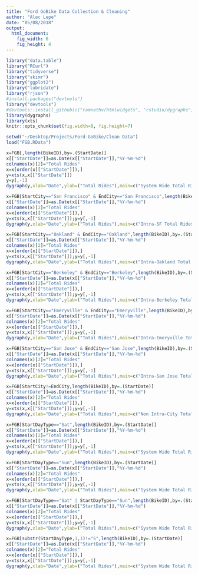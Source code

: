 ```yaml
---
title: "Ford GoBike Data Collection & Cleaning"
author: "Alec Lepe"
date: "05/08/2018"
output: 
  html_document:
    fig_width: 6
    fig_height: 4
---
```

  <!-- html_document: -->
  <!--   keep_md: true -->
```r
library("data.table")
library("RCurl")
library("tidyverse")
library("skimr")
library("ggplot2")
library("lubridate")
library("rjson")
#install.packages("devtools")
library("devtools")
#devtools::install_github(c("ramnathv/htmlwidgets", "rstudio/dygraphs"),force=TRUE)
library(dygraphs)
library(xts)
knitr::opts_chunk$set(fig.width=8, fig.height=7)
```
``` r
setwd("~/Desktop/Projects/Ford-GoBike/Clean Data")
load("FGB.RData")
```
``` r
x=FGB[,length(BikeID),by=.(StartDate)]
x[["StartDate"]]=as.Date(x[["StartDate"]],"%Y-%m-%d")
colnames(x)[2]="Total Rides"
x=x[order(x[["StartDate"]]),]
y=xts(x,x[["StartDate"]])
y=y[,-1]
dygraph(y,xlab="Date",ylab=("Total Rides"),main=c("System Wide Total Rides")) %>% dySeries(label="Total Rides", color="Blue") %>% dyRangeSelector()
```
``` r
x=FGB[StartCity=="San Francisco" & EndCity=="San Francisco",length(BikeID),by=.(StartDate)]
x[["StartDate"]]=as.Date(x[["StartDate"]],"%Y-%m-%d")
colnames(x)[2]="Total Rides"
x=x[order(x[["StartDate"]]),]
y=xts(x,x[["StartDate"]]);y=y[,-1]
dygraph(y,xlab="Date",ylab=("Total Rides"),main=c("Intra-SF Total Rides")) %>% dySeries(label="Total Rides", color="Blue") %>% dyRangeSelector()
```

``` r
x=FGB[StartCity=="Oakland" & EndCity=="Oakland",length(BikeID),by=.(StartDate)]
x[["StartDate"]]=as.Date(x[["StartDate"]],"%Y-%m-%d")
colnames(x)[2]="Total Rides"
x=x[order(x[["StartDate"]]),]
y=xts(x,x[["StartDate"]]);y=y[,-1]
dygraph(y,xlab="Date",ylab=("Total Rides"),main=c("Intra-Oakland Total Rides")) %>% dySeries(label="Total Rides", color="Blue") %>% dyRangeSelector()
```
``` r
x=FGB[StartCity=="Berkeley" & EndCity=="Berkeley",length(BikeID),by=.(StartDate)]
x[["StartDate"]]=as.Date(x[["StartDate"]],"%Y-%m-%d")
colnames(x)[2]="Total Rides"
x=x[order(x[["StartDate"]]),]
y=xts(x,x[["StartDate"]]);y=y[,-1]
dygraph(y,xlab="Date",ylab=("Total Rides"),main=c("Intra-Berkeley Total Rides")) %>% dySeries(label="Total Rides", color="Blue") %>% dyRangeSelector()
```
``` r
x=FGB[StartCity=="Emeryville" & EndCity=="Emeryville",length(BikeID),by=.(StartDate)]
x[["StartDate"]]=as.Date(x[["StartDate"]],"%Y-%m-%d")
colnames(x)[2]="Total Rides"
x=x[order(x[["StartDate"]]),]
y=xts(x,x[["StartDate"]]);y=y[,-1]
dygraph(y,xlab="Date",ylab=("Total Rides"),main=c("Intra-Emeryville Total Rides")) %>% dySeries(label="Total Rides", color="Blue") %>% dyRangeSelector()
```
``` r
x=FGB[StartCity=="San Jose" & EndCity=="San Jose",length(BikeID),by=.(StartDate)]
x[["StartDate"]]=as.Date(x[["StartDate"]],"%Y-%m-%d")
colnames(x)[2]="Total Rides"
x=x[order(x[["StartDate"]]),]
y=xts(x,x[["StartDate"]]);y=y[,-1]
dygraph(y,xlab="Date",ylab=("Total Rides"),main=c("Intra-San Jose Total Rides")) %>% dySeries(label="Total Rides", color="Blue") %>% dyRangeSelector()
```
``` r
x=FGB[StartCity!=EndCity,length(BikeID),by=.(StartDate)]
x[["StartDate"]]=as.Date(x[["StartDate"]],"%Y-%m-%d")
colnames(x)[2]="Total Rides"
x=x[order(x[["StartDate"]]),]
y=xts(x,x[["StartDate"]]);y=y[,-1]
dygraph(y,xlab="Date",ylab=("Total Rides"),main=c("Non Intra-City Total Rides")) %>% dySeries(label="Total Rides", color="Blue") %>% dyRangeSelector()
```


``` r
x=FGB[StartDayType=="Sat",length(BikeID),by=.(StartDate)]
x[["StartDate"]]=as.Date(x[["StartDate"]],"%Y-%m-%d")
colnames(x)[2]="Total Rides"
x=x[order(x[["StartDate"]]),]
y=xts(x,x[["StartDate"]]);y=y[,-1]
dygraph(y,xlab="Date",ylab=("Total Rides"),main=c("System Wide Total Rides (Saturdays)")) %>% dySeries(label="Total Rides", color="Blue") %>% dyRangeSelector()
```

``` r
x=FGB[StartDayType=="Sun",length(BikeID),by=.(StartDate)]
x[["StartDate"]]=as.Date(x[["StartDate"]],"%Y-%m-%d")
colnames(x)[2]="Total Rides"
x=x[order(x[["StartDate"]]),]
y=xts(x,x[["StartDate"]]);y=y[,-1]
dygraph(y,xlab="Date",ylab=("Total Rides"),main=c("System Wide Total Rides (Sundays)")) %>% dySeries(label="Total Rides", color="Blue") %>% dyRangeSelector()
```
``` r
x=FGB[StartDayType=="Sat" | StartDayType=="Sun",length(BikeID),by=.(StartDate)]
x[["StartDate"]]=as.Date(x[["StartDate"]],"%Y-%m-%d")
colnames(x)[2]="Total Rides"
x=x[order(x[["StartDate"]]),]
y=xts(x,x[["StartDate"]]);y=y[,-1]
dygraph(y,xlab="Date",ylab=("Total Rides"),main=c("System Wide Total Rides (Weekends)")) %>% dySeries(label="Total Rides", color="Blue") %>% dyRangeSelector()
```
``` r
x=FGB[substr(StartDayType,1,1)!="S",length(BikeID),by=.(StartDate)]
x[["StartDate"]]=as.Date(x[["StartDate"]],"%Y-%m-%d")
colnames(x)[2]="Total Rides"
x=x[order(x[["StartDate"]]),]
y=xts(x,x[["StartDate"]]);y=y[,-1]
dygraph(y,xlab="Date",ylab=("Total Rides"),main=c("System Wide Total Rides (Weekdays)")) %>% dySeries(label="Total Rides", color="Blue") %>% dyRangeSelector()
```

